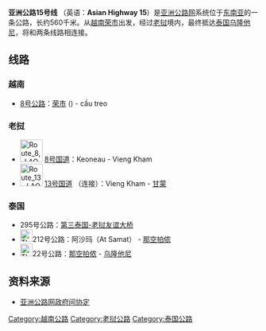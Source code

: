 {{泛亚公路信息框
|number=15
|length={{convert|560|km|mi|lk=on}}
|starting_terminus={{VNM}}[[荣市|荣市]]
|ending_terminus={{THA}}[[乌隆他尼|乌隆他尼]]
|countries={{VNM}}<br />{{LAO}}<br />{{THA}}
}}

'''亚洲公路15号线''' （英语：'''Asian Highway 15'''）是[[亚洲公路网|亚洲公路网]]系统位于[[东南亚|东南亚]]的一条公路，长约560千米。从[[越南|越南]][[荣市|荣市]]出发，经过[[老挝|老挝]]境内，最终抵达[[泰国|泰国]][[乌隆他尼|乌隆他尼]]，将{{Asian Highway nopic|1}}和{{Asian Highway nopic|12}}两条线路相连接。

==线路==

===越南===

* {{Vietnam road banner|QL|8}} [[越南8号公路|8号公路]]：[[荣市|荣市]] ({{Vietnam road banner|QL|1A}}{{AHN-AH|1|VN}}) - cầu treo

===老挝===

* [[File:Route_8,_LAO.png|45px]] [[8号公路_(寮国)|8号国道]]：Keoneau - Vieng Kham
* [[File:Route_13,_LAO.png|45px]] [[13号公路_(寮国)|13号国道]] （连接{{AHN-AH|11}}）：Vieng Kham - [[甘蒙|甘蒙]]

===泰国===

* 295号公路：[[第三泰国-老挝友谊大桥|第三泰国-老挝友谊大桥]]
*[[File:Thai_Highway-212.svg|25px]]212号公路：阿沙玛（At Samat） - [[那空拍侬府|那空拍侬]]
*[[File:Thai_Highway-22.svg|25px]]22号公路：[[那空拍侬府|那空拍侬]] - [[乌隆他尼|乌隆他尼]]

==资料来源==

* [http://www.un.org/chinese/documents/decl-con/docs/XI_B_34.htm 亚洲公路网政府间协定]{{Wayback|url=http://www.un.org/chinese/documents/decl-con/docs/XI_B_34.htm |date=20170426041421 }}

{{道路小作品}}

{{亞洲公路網}}

[[Category:越南公路|Category:越南公路]]
[[Category:老挝公路|Category:老挝公路]]
[[Category:泰国公路|Category:泰国公路]]